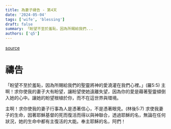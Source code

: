 ```yaml
---
title: 為妻子禱告 - 第4天
date: '2024-05-04'
tags: ['wife', 'blessing']
draft: false
summary: 「盼望不至於羞恥，因為所賜給我們...
authors: ['q5']
---
```


[source](https://q5help.me/faith/Prayforwife31Days.jsp)

# 禱告

「盼望不至於羞恥，因為所賜給我們的聖靈將神的愛澆灌在我們心裡。」(羅5:5)
主啊！求你使我的妻子大有盼望，讓盼望使她遠離失望，因為你的愛是藉著聖靈傾倒入她的心中。讓她的盼望根植於你，而不在這世界與環境。

主啊！求你使我的妻子行事為人是憑著信心，不是憑著眼見。(林後5:7)
求使我妻子的生命，因著耶穌基督的死而復活而得以與神聯合，透過耶穌的名，無論在任何狀況，她的生命中都有主復活的大能。奉主耶穌的名，阿們！
